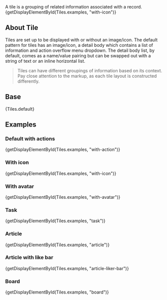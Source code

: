
<div className="doc lead">
  A tile is a grouping of related information associated with a record.
</div>

<CodeView exampleOnly>
  {getDisplayElementById(Tiles.examples, "with-icon")}
</CodeView>

## About Tile

Tiles are set up to be displayed with or without an image/icon. The default pattern for tiles has an image/icon, a detail body which contains a list of information and action overflow menu dropdown. The detail body list, by default, comes as a name/value pairing but can be swapped out with a string of text or an inline horizontal list.

<Blockquote type="warning" header="Warning">
  <p>
    Tiles can have different groupings of information based on its context. Pay close attention to the markup, as each tile layout is constructed differently.
  </p>
</Blockquote>

## Base

<CodeView>
  {Tiles.default}
</CodeView>

## Examples

### Default with actions

<CodeView>
  {getDisplayElementById(Tiles.examples, "with-action")}
</CodeView>

### With icon

<CodeView>
  {getDisplayElementById(Tiles.examples, "with-icon")}
</CodeView>

### With avatar

<CodeView>
  {getDisplayElementById(Tiles.examples, "with-avatar")}
</CodeView>

### Task

<CodeView>
  {getDisplayElementById(Tiles.examples, "task")}
</CodeView>

### Article

<CodeView>
  {getDisplayElementById(Tiles.examples, "article")}
</CodeView>

### Article with like bar

<CodeView>
  {getDisplayElementById(Tiles.examples, "article-liker-bar")}
</CodeView>

### Board

<CodeView>
  {getDisplayElementById(Tiles.examples, "board")}
</CodeView>

